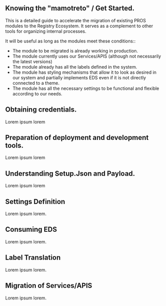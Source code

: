 ---
---

## Knowing the "mamotreto" / Get Started.

This is a detailed guide to accelerate the migration of existing PROS modules to the Registry Ecosystem. It serves as a complement to other tools for organizing internal processes.

It will be useful as long as the modules meet these conditions::

- The module to be migrated is already working in production. 
- The module currently uses our Services/APIS (although not necessarily the latest versions) 
- The module already has all the labels defined in the system. 
- The module has styling mechanisms that allow it to look as desired in our system and partially implements EDS even if it is not directly connected to a theme. 
- The module has all the necessary settings to be functional and flexible according to our needs. 

## Obtaining credentials.

Lorem ipsum lorem

## Preparation of deployment and development tools.

Lorem ipsum lorem

## Understanding Setup.Json and Payload.

Lorem ipsum lorem

## Settings Definition

Lorem ipsum lorem.

## Consuming EDS

Lorem ipsum lorem.

## Label Translation

Lorem ipsum lorem.

## Migration of Services/APIS

Lorem ipsum lorem.
